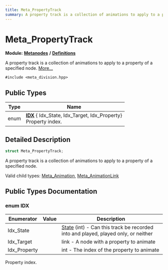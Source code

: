 ```yaml
---
title: Meta_PropertyTrack
summary: A property track is a collection of animations to apply to a property of a specified node. 
---
```


# Meta_PropertyTrack

**Module:** **[Metanodes](../../modules/metanodes/index.mdx)** **/** **[Definitions](../../modules/metanodes/definitions.mdx)**

A property track is a collection of animations to apply to a property of a specified node.  [More...](#detailed-description)

`#include <meta_division.hpp>`

## Public Types

| Type           | Name           |
| -------------- | -------------- |
| enum| **[IDX](#enum-idx)** { Idx_State, Idx_Target, Idx_Property}<br />Property index.  |

## Detailed Description

```cpp
struct Meta_PropertyTrack;
```

A property track is a collection of animations to apply to a property of a specified node. 

Valid child types: [Meta_Animation](../metanodes/meta-animation.mdx), [Meta_AnimationLink](../metanodes/meta-animation-link.mdx)

## Public Types Documentation

### enum IDX

| Enumerator | Value | Description |
| ---------- | ----- | ----------- |
| Idx_State | | [State](../metanodes/meta-assembly-track.mdx#enum-state) (int) - Can this track be recorded into and played, played only, or neither   |
| Idx_Target | | link - A node with a property to animate   |
| Idx_Property | | int - The index of the property to animate   |

Property index. 
